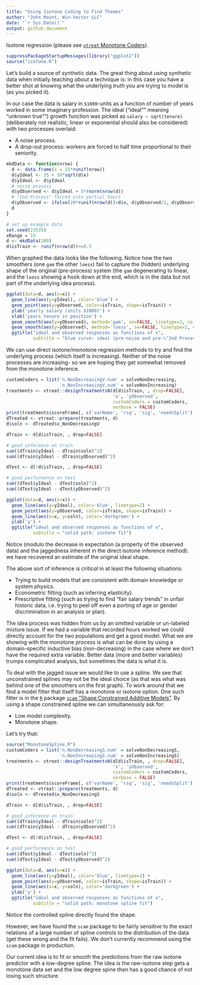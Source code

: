 ```yaml
---
title: "Using Isotone Coding to Find Themes"
author: "John Mount, Win-Vector LLC"
date: "`r Sys.Date()`"
output: github_document
---
```


Isotone regression (please see [`vtreat` Monotone Coders](https://github.com/WinVector/vtreat/blob/master/extras/MonotoneCoder.md)).



```r
suppressPackageStartupMessages(library("ggplot2"))
source("isotone.R")
```

Let's build a source of synthetic data.  The great thing about using synthetic data when initially teaching
*about* a technique is: in this case you have a better shot at knowing what the underlying
*truth* you are trying to model is (as you picked it).

In our case the data is salary in `$1000`-units as a function of number of years 
worked in some imaginary profession.  The ideal ("ideal"" meaning "unknown true"") growth function was picked as `salary ~ sqrt(tenure)` 
(deliberately not realistic, linear or exponential should also be considered) with two processes overlaid:

  * A noise process.
  * A drop-out process: workers are forced to half time proportional to their seniority.
  

```r
mkdData <- function(nrow) {
  d <- data.frame(x = 15*runif(nrow))
  d$yIdeal <- 35 + 10*sqrt(d$x)
  d$yIdeal <- d$yIdeal
  # noise process
  d$yObserved <- d$yIdeal + 5*rnorm(nrow(d))
  # "2nd Process" forced into partial hours
  d$yObserved <- ifelse(20*runif(nrow(d))<d$x, d$yObserved/2, d$yObserved)
  d
}
```


```r
# set up example data
set.seed(23525)
xRange = 15
d <- mkdData(200)
d$isTrain <- runif(nrow(d))<=0.5
```

When graphed the data looks like the following.  Notice how the two smoothers (one `gam` the other `loess`) fail
to capture the (hidden) underlying shape of the original (pre-process) system (the `gam` degenerating to linear, and
the `loess` showing a hook down at the end, which is in the data but not part of the underlying idea process).

```r
ggplot(data=d, aes(x=x)) + 
  geom_line(aes(y=yIdeal), color='blue') + 
  geom_point(aes(y=yObserved, color=isTrain, shape=isTrain)) +
  ylab('yearly salary (units $1000)') + 
  xlab('years tenure in position') +
  geom_smooth(aes(y=yObserved), method='gam', se=FALSE, linetype=2, color='darkgreen') +
  geom_smooth(aes(y=yObserved), method='loess', se=FALSE, linetype=2, color='darkgreen') +
  ggtitle("ideal and observed responses as functions of x",
          subtitle = "blue curve: ideal (pre-noise and pre-\"2nd Process\") values\ngreen dashes: smoothing curves/fits")
```

We can use direct isotone/monotone regression methods to try and find the underlying process (which itself is increasing).  Neither of the noise processes are increasing- so we are hoping they get somewhat removed from the monotone inference.

```r
customCoders = list('n.NonDecreasingV.num' = solveNonDecreasing,
                    'n.NonIncreasingV.num' = solveNonIncreasing)
treatments <- vtreat::designTreatmentsN(d[d$isTrain, , drop=FALSE], 
                                        'x', 'yObserved', 
                                        customCoders = customCoders,
                                        verbose = FALSE)
print(treatments$scoreFrame[, c('varName', 'rsq', 'sig', 'needsSplit'), drop=FALSE])
dTreated <- vtreat::prepare(treatments, d)
d$soln <- dTreated$x_NonDecreasingV

dTrain <- d[d$isTrain, , drop=FALSE]

# good inference on train
sum((dTrain$yIdeal - dTrain$soln)^2)
sum((dTrain$yIdeal - dTrain$yObserved)^2)

dTest <- d[!d$isTrain, , drop=FALSE]

# good performance on test
sum((dTest$yIdeal - dTest$soln)^2)
sum((dTest$yIdeal - dTest$yObserved)^2)

ggplot(data=d, aes(x=x)) + 
  geom_line(aes(y=yIdeal), color='blue', linetype=2) + 
  geom_point(aes(y=yObserved, color=isTrain, shape=isTrain)) +
  geom_line(aes(x=x, y=soln), color='darkgreen') +
  ylab('y') +
  ggtitle("ideal and observed responses as functions of x",
          subtitle = "solid path: isotone fit")
```

Notice (modulo the decrease in expectation (a property of the observed data) and the jaggedness inherent in 
the direct isotone inference method): we have recovered an estimate of the original ideal shape.

The above sort of inference is *critical* in at least the following situations:

 * Trying to build models that are consistent with domain knowledge or system physics.
 * Econometric fitting (such as inferring elasticity).
 * Prescriptive fitting (such as trying to find "fair salary trends" in unfair historic data, i.e. trying to peel off even a porting of age or gender discrimination in an analysis or plan).

The idea process was hidden from us by an omitted variable or un-labeled mixture issue.  If we had a variable that
recorded hours worked we could directly account for the two populations and get a good model.  What we are showing with
the monotone process is what can be done by using a domain-specific inductive bias (non-decreasing) in the case where
we don't have the required extra variable.  Better data (more and better variables) trumps complicated analysis, but 
sometimes the data is what it is.

To deal with the jagged issue we would like to use a spline.  We see that unconstrained splines may not be the ideal choice (as that was what was behind one of the smoothers on the first graph).  To work around that we find a model fitter that itself has a monotone or isotone option.  One such fitter is in the [`R`](https://www.r-project.org) package [`scam` "Shape Constrained Additive Models"](https://CRAN.R-project.org/package=scam).  By using  a shape constrained spline we can simultaneously ask for:

 * Low model complexity.
 * Monotone shape.
 
Let's try that:

```r
source("MonotoneSpline.R")
customCoders = list('n.NonDecreasingS.num' = solveNonDecreasingS,
                    'n.NonIncreasingS.num' = solveNonIncreasingS)
treatments <- vtreat::designTreatmentsN(d[d$isTrain, , drop=FALSE], 
                                        'x', 'yObserved', 
                                        customCoders = customCoders,
                                        verbose = FALSE)
print(treatments$scoreFrame[, c('varName', 'rsq', 'sig', 'needsSplit'), drop=FALSE])
dTreated <- vtreat::prepare(treatments, d)
d$soln <- dTreated$x_NonDecreasingS

dTrain <- d[d$isTrain, , drop=FALSE]

# good inference on train
sum((dTrain$yIdeal - dTrain$soln)^2)
sum((dTrain$yIdeal - dTrain$yObserved)^2)

dTest <- d[!d$isTrain, , drop=FALSE]

# good performance on test
sum((dTest$yIdeal - dTest$soln)^2)
sum((dTest$yIdeal - dTest$yObserved)^2)

ggplot(data=d, aes(x=x)) + 
  geom_line(aes(y=yIdeal), color='blue', linetype=2) + 
  geom_point(aes(y=yObserved, color=isTrain, shape=isTrain)) +
  geom_line(aes(x=x, y=soln), color='darkgreen') +
  ylab('y') +
  ggtitle("ideal and observed responses as functions of x",
          subtitle = "solid path: monotone spline fit")
```

Notice the controlled spline directly found the shape.

However, we have found the `scam` package to be fairly sensitive to the exact relations of a large number
of spline controls to the distribution of the data (get these wrong and the fit fails).  We don't currently recommend using the `scam` package in production.

Our current idea is to fit or smooth the predictions from the raw isotone predictor with a low-degree spline. The idea is the raw-isotone step gets a monotone data set and the low degree spine then has a good chance of not losing such structure.



